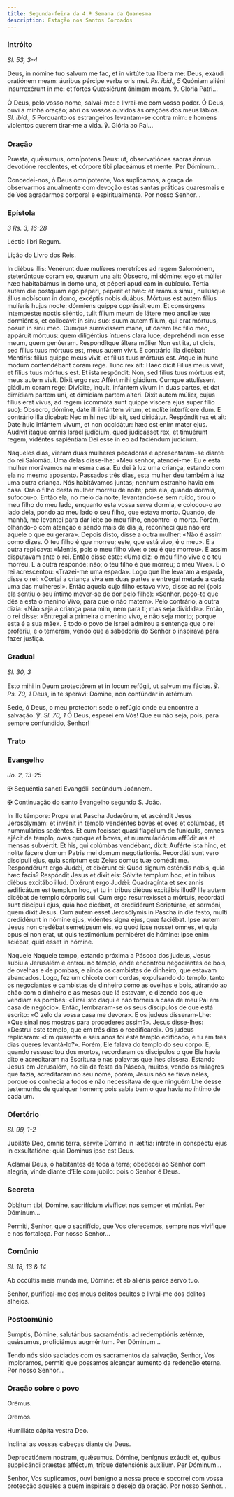 ```yaml
---
title: Segunda-feira da 4.ª Semana da Quaresma
description: Estação nos Santos Coroados
---
```


### Intróito

<em>Sl. 53, 3-4</em>

<div class="side-by-side not-content">

Deus, in nómine tuo salvum me fac, et in virtúte tua líbera me: Deus, exáudi oratiónem meam: áuribus pércipe verba oris mei. <em>Ps. ibid., 5</em> Quóniam aliéni insurrexérunt in me: et fortes Quæsiérunt ánimam meam. ℣. Gloria Patri...

Ó Deus, pelo vosso nome, salvai-me: e livrai-me com vosso poder. Ó Deus, ouvi a minha oração; abri os vossos ouvidos às orações dos meus lábios. <em>Sl. ibid., 5</em> Porquanto os estrangeiros levantam-se contra mim: e homens violentos querem tirar-me a vida. ℣. Glória ao Pai...

</div>

### Oração

<div class="side-by-side not-content">

Præsta, quǽsumus, omnípotens Deus: ut, observatiónes sacras ánnua devotióne recoléntes, et córpore tibi placeámus et mente. Per Dóminum...

Concedei-nos, ó Deus omnipotente, Vos suplicamos, a graça de observarmos anualmente com devoção estas santas práticas quaresmais e de Vos agradarmos corporal e espiritualmente. Por nosso Senhor...

</div>

### Epístola

<em>3 Rs. 3, 16-28</em>

<div class="side-by-side not-content">

Léctio libri Regum.

Lição do Livro dos Reis.

In diébus illis: Venérunt duæ mulíeres meretríces ad regem Salomónem, steterúntque coram eo, quarum una ait: Obsecro, mi dómine: ego et múlier hæc habitabámus in domo una, et péperi apud eam in cubículo. Tértia autem die postquam ego péperi, péperit et hæc: et erámus simul, nullúsque álius nobíscum in domo, excéptis nobis duábus. Mórtuus est autem fílius mulíeris hujus nocte: dórmiens quippe oppréssit eum. Et consúrgens intempéstæ noctis siléntio, tulit fílium meum de látere meo ancíllæ tuæ dormiéntis, et collocávit in sinu suo: suum autem fílium, qui erat mórtuus, pósuit in sinu meo. Cumque surrexíssem mane, ut darem lac fílio meo, appáruit mórtuus: quem diligéntius íntuens clara luce, deprehéndi non esse meum, quem genúeram. Respondítque áltera múlier Non est ita, ut dicis, sed fílius tuus mórtuus est, meus autem vivit. E contrário illa dicébat: Mentiris: fílius quippe meus vivit, et fílius tuus mórtuus est. Atque in hunc modum contendébant coram rege. Tunc rex ait: Haec dicit Fílius meus vivit, et fílius tuus mórtuus est. Et ista respóndit: Non, sed fílius tuus mórtuus est, meus autem vivit. Dixit ergo rex: Affért mihi gládium. Cumque attulíssent gládium coram rege: Divídite, inquit, infántem vivum in duas partes, et dat dimídiam partem uni, et dimídiam partem alteri. Dixit autem múlier, cujus fílius erat vivus, ad regem (commóta sunt quippe víscera ejus super fílio suo): Obsecro, dómine, date illi infántem virum, et nolíte interfícere dum. E contrário illa dicebat: Nec mihi nec tibi sit, sed diridátur. Respóndit rex et ait: Date huic infántem vivum, et non occidátur: hæc est enim mater ejus. Audívit itaque omnis Israel judícium, quod judicásset rex, et timuérunt regem, vidéntes sapiéntiam Dei esse in eo ad faciéndum judícium.

Naqueles dias, vieram duas mulheres pecadoras e apresentaram-se diante do rei Salomão. Uma delas disse-lhe: «Meu senhor, atendei-me: Eu e esta mulher morávamos na mesma casa. Eu dei à luz uma criança, estando com ela no mesmo aposento. Passados três dias, esta mulher deu também à luz uma outra criança. Nós habitávamos juntas; nenhum estranho havia em casa. Ora o filho desta mulher morreu de noite; pois ela, quando dormia, sufocou-o. Então ela, no meio da noite, levantando-se sem ruído, tirou o meu filho do meu lado, enquanto esta vossa serva dormia, e colocou-o ao lado dela, pondo ao meu lado o seu filho, que estava morto. Quando, de manhã, me levantei para dar leite ao meu filho, encontrei-o morto. Porém, olhando-o com atenção e sendo mais de dia já, reconheci que não era aquele o que eu gerara». Depois disto, disse a outra mulher: «Não é assim como dizes. O teu filho é que morreu; este, que está vivo, é o meu». E a outra replicava: «Mentis, pois o meu filho vive: o teu é que morreu». E assim disputavam ante o rei. Então disse este: «Uma diz: o meu filho vive e o teu morreu. E a outra responde: não; o teu filho é que morreu; o meu Vive». E o rei acrescentou: «Trazei-me uma espada». Logo que lhe levaram a espada, disse o rei: «Cortai a criança viva em duas partes e entregai metade a cada uma das mulheres!». Então aquela cujo filho estava vivo, disse ao rei (pois ela sentiu o seu íntimo mover-se de dor pelo filho): «Senhor, peço-te que dês a esta o menino Vivo, para que o não matem». Pelo contrário, a outra dizia: «Não seja a criança para mim, nem para ti; mas seja dividida». Então, o rei disse: «Entregai à primeira o menino vivo, e não seja morto; porque esta é a sua mãe». E todo o povo de Israel admirou a sentença que o rei proferiu, e o temeram, vendo que a sabedoria do Senhor o inspirava para fazer justiça.

</div>

### Gradual

<em>Sl. 30, 3</em>

<div class="side-by-side not-content">

Esto mihi in Deum protectórem et in locum refúgii, ut salvum me fácias. ℣. <em>Ps. 70, 1</em> Deus, in te sperávi: Dómine, non confúndar in ætérnum.

Sede, ó Deus, o meu protector: sede o refúgio onde eu encontre a salvação. ℣. <em>Sl. 70, 1</em> Ó Deus, esperei em Vós! Que eu não seja, pois, para sempre confundido, Senhor!

</div>

### Trato


<LinkCard
  href="/missal/quaresma/Quadp3-3#trato"
  title="Trato Quarta-feira de Cinzas"
/>

### Evangelho

<em>Jo. 2, 13-25</em>

<div class="side-by-side not-content">

<span class="cross text-red-500">✠</span> Sequéntia sancti Evangélii secúndum Joánnem.

<span class="cross text-red-500">✠</span> Continuação do santo Evangelho segundo S. João.

In illo témpore: Prope erat Pascha Judæórum, et ascéndit Jesus Jerosólymam: et invénit in templo vendéntes boves et oves et colúmbas, et nummulários sedéntes. Et cum fecísset quasi flagéllum de funículis, omnes ejécit de templo, oves quoque et boves, et nummulariórum effúdit æs et mensas subvértit. Et his, qui colúmbas vendébant, dixit: Auférte ista hinc, et nolíte fácere domum Patris mei domum negotiationis. Recordáti sunt vero discipuli ejus, quia scriptum est: Zelus domus tuæ comédit me. Respondérunt ergo Judǽi, et dixérunt ei: Quod signum osténdis nobis, quia hæc facis? Respóndit Jesus et dixit eis: Sólvite templum hoc, et in tribus diébus excitábo illud. Dixérunt ergo Judǽi: Quadragínta et sex annis ædificátum est templum hoc, et tu in tribus diébus excitábis illud? Ille autem dicébat de templo córporis sui. Cum ergo resurrexísset a mórtuis, recordáti sunt discípuli ejus, quia hoc dicébat, et credidérunt Scriptúrae, et sermóni, quem dixit Jesus. Cum autem esset Jerosólymis in Pascha in die festo, multi credidérunt in nómine ejus, vidéntes signa ejus, quæ faciébat. Ipse autem Jesus non credébat semetípsum eis, eo quod ipse nosset omnes, et quia opus ei non erat, ut quis testimónium perhibéret de hómine: ipse enim sciébat, quid esset in hómine.

Naquele Naquele tempo, estando próxima a Páscoa dos judeus, Jesus subiu a Jerusalém e entrou no templo, onde encontrou negociantes de bois, de ovelhas e de pombas, e ainda os cambistas de dinheiro, que estavam abancados. Logo, fez um chicote com cordas, expulsando do templo, tanto os negociantes e cambistas de dinheiro como as ovelhas e bois, atirando ao chão com o dinheiro e as mesas que lá estavam, e dizendo aos que vendiam as pombas: «Tirai isto daqui e não torneis a casa de meu Pai em casa de negócio». Então, lembraram-se os seus discípulos de que está escrito: «O zelo da vossa casa me devora». E os judeus disseram-Lhe: «Que sinal nos mostras para procederes assim?». Jesus disse-lhes: «Destruí este templo, que em três dias o reedificarei». Os judeus replicaram: «Em quarenta e seis anos foi este templo edificado, e tu em três dias queres levantá-lo?». Porém, Ele falava do templo do seu corpo. E, quando ressuscitou dos mortos, recordaram os discípulos o que Ele havia dito e acreditaram na Escritura e nas palavras que lhes dissera. Estando Jesus em Jerusalém, no dia da festa da Páscoa, muitos, vendo os milagres que fazia, acreditaram no seu nome, porém, Jesus não se fiava neles, porque os conhecia a todos e não necessitava de que ninguém Lhe desse testemunho de qualquer homem; pois sabia bem o que havia no íntimo de cada um.

</div>

### Ofertório

<em>Sl. 99, 1-2</em>

<div class="side-by-side not-content">

Jubiláte Deo, omnis terra, servíte Dómino in lætítia: intráte in conspéctu ejus in exsultatióne: quia Dóminus ipse est Deus.

Aclamai Deus, ó habitantes de toda a terra; obedecei ao Senhor com alegria, vinde diante d’Ele com júbilo: pois o Senhor é Deus.

</div>

### Secreta

<div class="side-by-side not-content">

Oblátum tibi, Dómine, sacrifícium vivíficet nos semper et múniat. Per Dóminum...

Permiti, Senhor, que o sacrifício, que Vos oferecemos, sempre nos vivifique e nos fortaleça. Por nosso Senhor...

</div>

### Comúnio

<em>Sl. 18, 13 & 14</em>

<div class="side-by-side not-content">

Ab occúltis meis munda me, Dómine: et ab aliénis parce servo tuo.

Senhor, purificai-me dos meus delitos ocultos e livrai-me dos delitos alheios.

</div>

### Postcomúnio

<div class="side-by-side not-content">

Sumptis, Dómine, salutáribus sacraméntis: ad redemptiónis ætérnæ, quǽsumus, proficiámus augméntum. Per Dóminum...

Tendo nós sido saciados com os sacramentos da salvação, Senhor, Vos imploramos, permiti que possamos alcançar aumento da redenção eterna. Por nosso Senhor...

</div>

### Oração sobre o povo

<div class="side-by-side not-content">

<span class="text-red-500 text-center">Orémus.</span>

<span class="text-red-500 text-center">Oremos.</span>

Humiliáte cápita vestra Deo.

Inclinai as vossas cabeças diante de Deus.

Deprecatiónem nostram, quǽsumus. Dómine, benígnus exáudi: et, quibus supplicándi præstas afféctum, tríbue defensiónis auxílium. Per Dóminum...

Senhor, Vos suplicamos, ouvi benigno a nossa prece e socorrei com vossa protecção aqueles a quem inspirais o desejo da oração. Por nosso Senhor...

</div>
